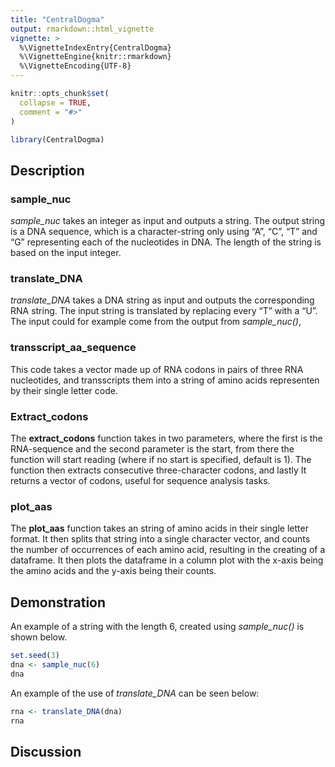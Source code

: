 ```yaml
---
title: "CentralDogma"
output: rmarkdown::html_vignette
vignette: >
  %\VignetteIndexEntry{CentralDogma}
  %\VignetteEngine{knitr::rmarkdown}
  %\VignetteEncoding{UTF-8}
---
```


```r
knitr::opts_chunk$set(
  collapse = TRUE,
  comment = "#>"
)
```

```r
library(CentralDogma)
```

## Description

### sample_nuc

*sample_nuc* takes an integer as input and outputs a string. The output string is a DNA sequence, which is a character-string only using "A", "C", "T" and "G" representing each of the nucleotides in DNA. The length of the string is based on the input integer.

### translate_DNA

*translate_DNA* takes a DNA string as input and outputs the corresponding RNA string. The input string is translated by replacing every "T" with a "U". The input could for example come from the output from *sample_nuc()*,

### transscript_aa_sequence

This code takes a vector made up of RNA codons in pairs of three RNA nucleotides, and transscripts them into a string of amino acids representen by their single letter code.

### Extract_codons

The **extract_codons** function takes in two parameters, where the first is the RNA-sequence and the second parameter is the start, from there the function will start reading (where if no start is specified, default is 1). The function then extracts consecutive three-character codons, and lastly It returns a vector of codons, useful for sequence analysis tasks.

### plot_aas

The **plot_aas** function takes an string of amino acids in their single letter format. It then splits that string into a single character vector, and counts the number of occurrences of each amino acid, resulting in the creating of a dataframe. It then plots the dataframe in a column plot with the x-axis being the amino acids and the y-axis being their counts.

## Demonstration

An example of a string with the length 6, created using *sample_nuc()* is shown below.

```r
set.seed(3)
dna <- sample_nuc(6)
dna
```

An example of the use of *translate_DNA* can be seen below:

```r
rna <- translate_DNA(dna)
rna
```

## Discussion
